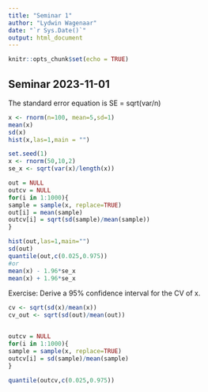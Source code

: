 ```yaml
---
title: "Seminar 1"
author: "Lydwin Wagenaar"
date: "`r Sys.Date()`"
output: html_document
---
```


```r
knitr::opts_chunk$set(echo = TRUE)
```

## Seminar 2023-11-01

The standard error equation is 
SE = sqrt(var/n)
```r
x <- rnorm(n=100, mean=5,sd=1)
mean(x)
sd(x)
hist(x,las=1,main = "")

set.seed(1)
x <- rnorm(50,10,2)
se_x <- sqrt(var(x)/length(x))

out = NULL
outcv = NULL
for(i in 1:1000){
sample = sample(x, replace=TRUE)
out[i] = mean(sample)
outcv[i] = sqrt(sd(sample)/mean(sample))
}

hist(out,las=1,main="")
sd(out)
quantile(out,c(0.025,0.975))
#or
mean(x) - 1.96*se_x
mean(x) + 1.96*se_x
```
Exercise: Derive a 95% confidence interval for the CV of x.

```r
cv <- sqrt(sd(x)/mean(x))
cv_out <- sqrt(sd(out)/mean(out))


outcv = NULL
for(i in 1:1000){
sample = sample(x, replace=TRUE)
outcv[i] = sd(sample)/mean(sample)
}

quantile(outcv,c(0.025,0.975))

```


